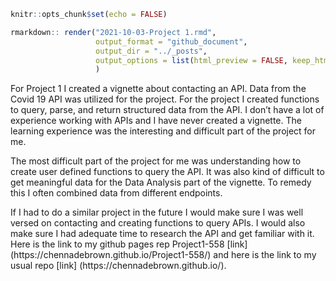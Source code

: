 

```r
knitr::opts_chunk$set(echo = FALSE)
```

```r
rmarkdown:: render("2021-10-03-Project 1.rmd",
                   output_format = "github_document",
                   output_dir = "../_posts",
                   output_options = list(html_preview = FALSE, keep_html = FALSE)
                   )
```


For Project 1 I created a vignette about contacting an API. Data from
the Covid 19 API was utilized for the project. For the project I created
functions to query, parse, and return structured data from the API. I
don’t have a lot of experience working with APIs and I have never
created a vignette. The learning experience was the interesting and
difficult part of the project for me.

The most difficult part of the project for me was understanding how to
create user defined functions to query the API. It was also kind of
difficult to get meaningful data for the Data Analysis part of the
vignette. To remedy this I often combined data from different endpoints.

If I had to do a similar project in the future I would make sure I was
well versed on contacting and creating functions to query APIs. I would
also make sure I had adequate time to research the API and get familiar
with it.  Here is the link to my github pages rep
Project1-558 [link] (https://chennadebrown.github.io/Project1-558/) and here is the link to my usual repo [link] (https://chennadebrown.github.io/).


